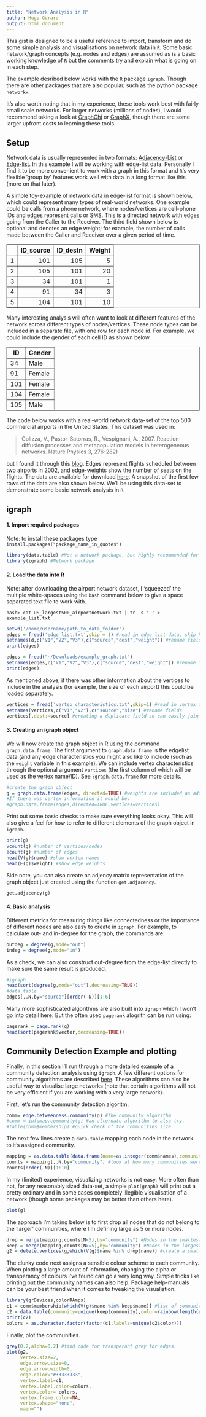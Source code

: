 ```yaml
---
title: "Network Analysis in R"
author: Hugo Gerard
output: html_document
---
```


This gist is designed to be a useful reference to import, transform and do some simple analysis and visualisations on network data in `R`. Some basic network/graph concepts (e.g. nodes and edges) are assumed as is a basic working knowledge of `R` but the comments try and explain what is going on in each step.

The example desribed below works with the `R` package `igraph`. Though there are other packages that are also popular, such as the python package `networkx`. 

It's also worth noting that in my experience, these tools work best with fairly small scale networks. For larger networks (millions of nodes), I would recommend taking a look at [GraphChi](https://github.com/GraphChi) or  [GraphX](https://amplab.cs.berkeley.edu/projects/graphx/), though there are some larger upfront costs to learning these tools. 

## Setup

Network data is usually represented in two formats: [Adjacency-List](https://github.com/GraphChi/graphchi-cpp/wiki/Adjacency-List-Format) or [Edge-list](https://github.com/GraphChi/graphchi-cpp/wiki/Edge-List-Format). In this example I will be working with edge-list data. Personally I find it to be more convenient to work with a graph in this format and `R`'s very flexible 'group by' features work well with data in a long format like this (more on that later). 

A simple toy-example of network data in edge-list format is shown below, which could represent many types of real-world networks. One example could be calls from a phone network, where nodes/vertices are cell-phone IDs and edges represent calls or SMS. This is a directed network with edges going from the Caller to the Receiver. The third field shown below is optional and denotes an edge weight; for example, the number of calls made between the Caller and Receiver over a given period of time.
 
<TABLE border=1>
<TR> <TH>  </TH> <TH> ID_source </TH> <TH> ID_destn </TH> <TH> Weight </TH> </TR>
  <TR> <TD align="right"> 1 </TD> <TD align="right"> 101 </TD> <TD align="right"> 105 </TD> <TD align="right">  5 </TD></TR>
  <TR> <TD align="right"> 2 </TD> <TD align="right"> 105 </TD> <TD align="right"> 101 </TD> <TD align="right">  20 </TD></TR>
  <TR> <TD align="right"> 3 </TD> <TD align="right"> 34 </TD> <TD align="right"> 101 </TD> <TD align="right">  1 </TD></TR>
  <TR> <TD align="right"> 4 </TD> <TD align="right"> 91 </TD> <TD align="right"> 34 </TD> <TD align="right"> 3 </TD></TR>
  <TR> <TD align="right"> 5 </TD> <TD align="right"> 104 </TD> <TD align="right"> 101 </TD> <TD align="right"> 10 </TD></TR>
</TABLE>

 Many interesting analysis will often want to look at different features of the network across different types of nodes/vertices. These node types can be included in a separate file, with one row for each node id. For example, we could include the gender of each cell ID as shown below. 

<TABLE border=1>
<TR> <TH> ID </TH> <TH> Gender </TH> </TR>
<TR> <TD> 34 </TD> <TD> Male </TD> </TR>
<TR> <TD> 91 </TD> <TD> Female </TD> </TR>
<TR> <TD> 101 </TD> <TD> Female </TD> </TR>
<TR> <TD> 104 </TD> <TD> Female </TD> </TR>
<TR> <TD> 105 </TD> <TD> Male </TD> </TR>

</TABLE>

The code below works with a real-world network data-set of the top 500 commercial airports in the United States.  This dataset was used in:

> Colizza, V., Pastor-Satorras, R., Vespignani, A., 2007. Reaction-diffusion processes and metapopulation models in heterogeneous networks. Nature Physics 3, 276-282) 

but I found it through this [blog](http://toreopsahl.com/datasets/#usairports). Edges represent flights scheduled between two airports in 2002, and edge-weights show the number of seats on the flights. The data are available for download [here](https://sites.google.com/site/cxnets/usairtransportationnetwork). A snapshot of the first few rows of the data are also shown below. We'll be using this data-set to demonstrate some basic network analysis in `R`.

## igraph

#### 1. Import required packages
Note: to install these packages type `install.packages("package_name_in_quotes")`

```r
library(data.table) #Not a network package, but highly recommended for anyone using R.
library(igraph) #Network package
```

#### 2. Load the data into R
Note: after downloading the airport network dataset, I 'squeezed' the multiple white-spaces using the `bash` command below to give a space separated text file to work with. 

`bash> cat US_largest500_airportnetwork.txt | tr -s ' ' > example_list.txt`

```r
setwd('/home/username/path_to_data_folder')
edges = fread('edge_list.txt',skip = 1) #read in edge list data, skip header row. 
setnames(d,c("V1","V2","V3"),c("source","dest","weight")) #rename fields
print(edges)
```

```r
edges = fread("~/Downloads/example_graph.txt")
setnames(edges,c("V1","V2","V3"),c("source","dest","weight")) #rename fields
print(edges)
```

As mentioned above, if there was other information about the vertices to include in the analysis (for example, the size of each airport) this could be loaded separately.
 
```r
vertices = fread('vertex_characteristics.txt',skip=1) #read in vertex information
setnames(vertices,c("V1","V2"),c("source","size") #rename fields
vertices[,dest:=source] #creating a duplicate field so can easily join to edge-list data if need be. 

```

#### 3. Creating an igraph object

We will now create the graph object in R using the command `graph.data.frame`. The first argument to `graph.data.frame` is the edgelist data (and any edge characteristics you might also like to include (such as the `weight` variable in this example). We can include vertex characteristics through the optional argument `vertices` (the first column of which will be used as the vertex name/ID). See `?graph.data.frame` for more details. 

```r
#create the graph object
g = graph.data.frame(edges, directed=TRUE) #weights are included as additional attribute
#If there was vertex information it would be: 
#graph.data.frame(edges,directed=TRUE,vertices=vertices)
```

Print out some basic checks to make sure everything looks okay. This will also give a feel for how to refer to different elements of the graph object in `igraph`. 

```r
print(g)
vcount(g) #number of vertices/nodes
ecount(g) #number of edges
head(V(g)$name) #show vertex names
head(E(g)$weight) #show edge weights
```


Side note, you can also create an adjency matrix representation of the graph object just created using the function `get.adjacency`. 
```
get.adjacency(g)
```

#### 4. Basic analysis

Different metrics for measuring things like connectedness or the importance of different nodes are also easy to create in `igraph`.  For example, to calculate out- and in-degree for the graph, the commands are:

```r
outdeg = degree(g,mode="out")
indeg = degree(g,mode="in")
```

As a check, we can also construct out-degree from the edge-list directly to make sure the same result is produced. 

```r
#igraph
head(sort(degree(g,mode="out"),decreasing=TRUE))
#data.table
edges[,.N,by="source"][order(-N)][1:6]
```

Many more sophisticated algorithms are also built into `igraph` which I won't go into detail here. But the often used `pagerank` alogrith can be run using:


```r
pagerank = page.rank(g)
head(sort(pagerank$vector,decreasing=TRUE))
```


## Community Detection Example and plotting

Finally, in this section I'll run through a more detailed example of a community detection analysis using `igraph`. A few different options for community algorithms are described [here](http://stackoverflow.com/questions/9471906/what-are-the-differences-between-community-detection-algorithms-in-igraph). These algorithms can also be useful way to visualise large networks (note that certain algorithms will not be very efficient if you are working with a very large network). 

First, let's run the community detection algoritm. 

```r
comm= edge.betweenness.community(g) #the community algorithm
#comm = infomap.community(g) #an alternate algorithm to also try. 
#table(comm$membership) #quick check of the communities size. 
```

The next few lines create a `data.table` mapping each node in the network to it's assigned community. 

```r
mapping = as.data.table(data.frame(name=as.integer(comm$names),community=as.integer(comm$membership)))
counts = mapping[,.N,by="community"] #look at how many communities were identified, and their size. 
counts[order(-N)][1:10] 
```

In my (limited) experience, visualizing networks is not easy. More often than not, for any reasonably sized data-set, a simple `plot(graph)` will print out a pretty ordinary and in some cases completely illegible visualisation of a network (though some packages may be better than others here).

```r
plot(g)
```

The approach I'm taking below is to first drop all nodes that do not belong to the 'larger' communities, where I'm defining large as 5 or more nodes.

```r
drop = merge(mapping,counts[N<5],by="community") #Nodes in the smallest communities
keep = merge(mapping,counts[N>=5],by="community") #Nodes in the largest communities
g2 = delete.vertices(g,which(V(g)$name %in% drop$name)) #create a smaller graph by deleting vertices. 
```

The clunky code next assigns a sensible colour scheme to each community. When plotting a large amount of information, changing the alpha or transperancy of colours I've found can go a very long way. Simple tricks like printing out the community names can also help. Package help-manuals can be your best friend when it comes to tweaking the visualistion. 

```r
library(grDevices,colorRAmps)
c1 = comm$membership[which(V(g)$name %in% keep$name)] #list of community names
c2 = data.table(community=unique(keep$community),color=rainbow(length(unique(keep$community)),alpha=0.4)) #assign each community a colour. 
print(c2)
colors = as.character.factor(factor(c1,labels=unique(c2$color)))
```

Finally, plot the communities. 

```r
grey(0.2,alpha=0.2) #find code for transperant grey for edges. 
plot(g2,
     vertex.size=2,
     edge.arrow.size=0,
     edge.arrow.width=0,
     edge.color="#33333333",
     vertex.label=c1, 
     vertex.label.color=colors,
     vertex.color= colors,
     vertex.frame.color=NA,
     vertex.shape="none",
     main="")
```

